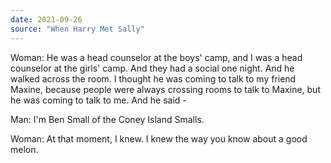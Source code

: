 ```yaml
---
date: 2021-09-26
source: "When Harry Met Sally"
---
```


Woman: He was a head counselor at the boys' camp, and I was a head counselor at the girls' camp. And they had a social one night. And he walked across the room. I thought he was coming to talk to my friend Maxine, because people were always crossing rooms to talk to Maxine, but he was coming to talk to me. And he said -

Man: I'm Ben Small of the Coney Island Smalls.

Woman: At that moment, I knew. I knew the way you know about a good melon.

